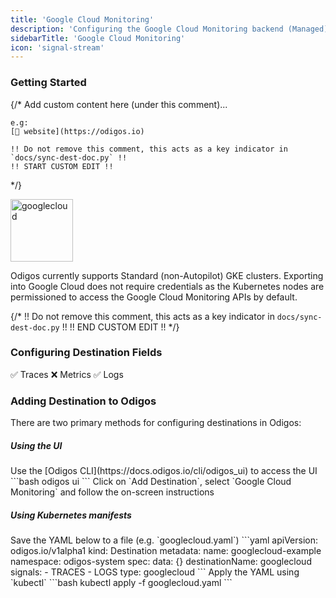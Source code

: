 ```yaml
---
title: 'Google Cloud Monitoring'
description: 'Configuring the Google Cloud Monitoring backend (Managed)'
sidebarTitle: 'Google Cloud Monitoring'
icon: 'signal-stream'
---
```


### Getting Started

{/*
    Add custom content here (under this comment)...

    e.g:
    [🔗 website](https://odigos.io)

    !! Do not remove this comment, this acts as a key indicator in `docs/sync-dest-doc.py` !!
    !! START CUSTOM EDIT !!
*/}

<img src='https://d15jtxgb40qetw.cloudfront.net/gcp.svg' alt='googlecloud' width="100" height="100" className="not-prose" />

Odigos currently supports Standard (non-Autopilot) GKE clusters. Exporting into Google Cloud does not require credentials as the Kubernetes nodes are permissioned to access the Google Cloud Monitoring APIs by default.

{/*
    !! Do not remove this comment, this acts as a key indicator in `docs/sync-dest-doc.py` !!
    !! END CUSTOM EDIT !!
*/}

### Configuring Destination Fields

<Accordion title="Supported Signals:">
  ✅ Traces
  ❌ Metrics
  ✅ Logs
</Accordion>



### Adding Destination to Odigos

There are two primary methods for configuring destinations in Odigos:

##### **Using the UI**

<Steps>
  <Step>
    Use the [Odigos CLI](https://docs.odigos.io/cli/odigos_ui) to access the UI
    ```bash
    odigos ui
    ```
  </Step>
  <Step>
    Click on `Add Destination`, select `Google Cloud Monitoring` and follow the on-screen instructions
  </Step>
</Steps>

##### **Using Kubernetes manifests**

<Steps>
  <Step>
    Save the YAML below to a file (e.g. `googlecloud.yaml`)
    ```yaml
    apiVersion: odigos.io/v1alpha1
    kind: Destination
    metadata:
      name: googlecloud-example
      namespace: odigos-system
    spec:
      data: {}
      destinationName: googlecloud
      signals:
      - TRACES
      - LOGS
      type: googlecloud
    ```
  </Step>
  <Step>
    Apply the YAML using `kubectl`
    ```bash
    kubectl apply -f googlecloud.yaml
    ```
  </Step>
</Steps>